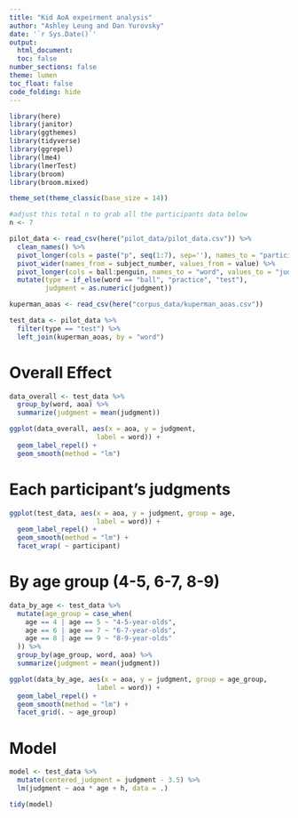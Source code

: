 ```yaml
---
title: "Kid AoA expeirment analysis"
author: "Ashley Leung and Dan Yurovsky"
date: '`r Sys.Date()`'
output: 
  html_document:
  toc: false
number_sections: false
theme: lumen
toc_float: false
code_folding: hide
---
```


```r
library(here)
library(janitor)
library(ggthemes)
library(tidyverse)
library(ggrepel)
library(lme4)
library(lmerTest)
library(broom)
library(broom.mixed)

theme_set(theme_classic(base_size = 14))
```

```r
#adjust this total n to grab all the participants data below
n <- 7

pilot_data <- read_csv(here("pilot_data/pilot_data.csv")) %>%
  clean_names() %>%
  pivot_longer(cols = paste("p", seq(1:7), sep=''), names_to = "participant") %>%
  pivot_wider(names_from = subject_number, values_from = value) %>%
  pivot_longer(cols = ball:penguin, names_to = "word", values_to = "judgment") %>%
  mutate(type = if_else(word == "ball", "practice", "test"),
         judgment = as.numeric(judgment))

kuperman_aoas <- read_csv(here("corpus_data/kuperman_aoas.csv"))
```

```r
test_data <- pilot_data %>%
  filter(type == "test") %>%
  left_join(kuperman_aoas, by = "word")
```

# Overall Effect

```r
data_overall <- test_data %>% 
  group_by(word, aoa) %>%
  summarize(judgment = mean(judgment))

ggplot(data_overall, aes(x = aoa, y = judgment,
                      label = word)) + 
  geom_label_repel() + 
  geom_smooth(method = "lm") 
```




# Each participant's judgments

```r
ggplot(test_data, aes(x = aoa, y = judgment, group = age,
                      label = word)) + 
  geom_label_repel() + 
  geom_smooth(method = "lm") + 
  facet_wrap( ~ participant)
```

# By age group (4-5, 6-7, 8-9)

```r
data_by_age <- test_data %>% 
  mutate(age_group = case_when(
    age == 4 | age == 5 ~ "4-5-year-olds",
    age == 6 | age == 7 ~ "6-7-year-olds",
    age == 8 | age == 9 ~ "8-9-year-olds"
  )) %>%
  group_by(age_group, word, aoa) %>%
  summarize(judgment = mean(judgment))

ggplot(data_by_age, aes(x = aoa, y = judgment, group = age_group,
                      label = word)) + 
  geom_label_repel() + 
  geom_smooth(method = "lm") + 
  facet_grid(. ~ age_group)
```



  
# Model

```r
model <- test_data %>%
  mutate(centered_judgment = judgment - 3.5) %>%
  lm(judgment ~ aoa * age + h, data = .)

tidy(model) 
```
